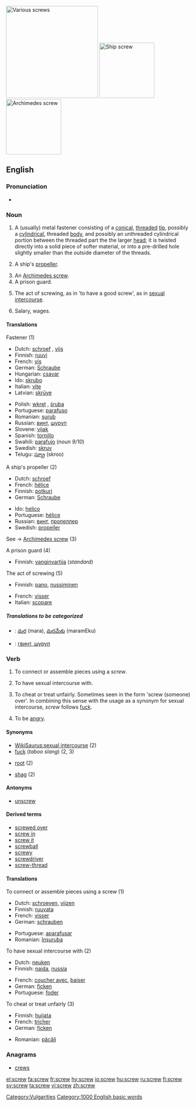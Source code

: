 [[Image:Screws.jpg|thumb|right|250px|'''Various screws''']]
[[Image:Screw-Konpira.jpg|thumb|right|150px|'''Ship screw''']]
[[Image:Archimedes' screw.jpg|thumb|right|150px|'''Archimedes screw''']]
==English==

===Pronunciation===
*{{audio|en-us-screw.ogg|Audio (US)}}

===Noun===
{{en-noun}}
# A (usually) metal fastener consisting of a [[conical]], [[threaded]] [[tip]], possibly a [[cylindrical]], threaded [[body]], and possibly an unthreaded cylindrical portion between the threaded part the the larger [[head]]; it is twisted directly into a solid piece of softer material, or into a pre-drilled hole slightly smaller than the outside diameter of the threads.
# {{nautical}} A ship's [[propeller]].
# An [[Archimedes screw]].
# A prison guard.
# {{vulgar}} The act of screwing, as in 'to have a good screw', as in [[sexual intercourse]].
# {{slang}} Salary, wages.

====Translations====
;Fastener (1)
{{top}}
*Dutch: [[schroef]] {{f}}, [[vijs]]
*Finnish: [[ruuvi]]
*French: [[vis]] {{f}}
*German: [[Schraube]] {{f}}
*Hungarian: [[csavar]]
*Ido: [[skrubo]]
*Italian: [[vite]] {{f}}
*Latvian: [[skrūve]] {{f}}
{{mid}}
*Polish: [[wkręt]] {{m}}, [[śruba]] {{f}}
*Portuguese: [[parafuso]] {{m}}
*Romanian: [[şurub]] {{n}}
*Russian: [[винт]], [[шуруп]]
*Slovene: [[vijak]] {{m}}
*Spanish: [[tornillo]] {{m}}
*Swahili: [[parafujo]] (''noun 9/10'')
*Swedish: [[skruv]] {{c}}
*Telugu: [[స్క్రూ]] (skroo)
{{bottom}}

;A ship's propeller (2)
{{top}}
*Dutch: [[schroef]] {{f}}
*French: [[hélice]]
*Finnish: [[potkuri]]
*German: [[Schraube]] {{f}}
{{mid}}
*Ido: [[helico]]
*Portuguese: [[hélice]] {{f}}
*Russian: [[винт]], [[пропеллер]]
*Swedish: [[propeller]] {{c}}
{{bottom}}


;See -> [[Archimedes screw]] (3)
<!-- Add possible translations at "Archimedes screw" -->

;A prison guard (4)
{{top}}
*Finnish: [[vanginvartija]] (''standard'')
{{mid}}
{{bottom}}

;The act of screwing (5)
{{top}}
*Finnish: [[pano#Finnish|pano]], [[nussiminen]]
{{mid}}
*French: [[visser]]
*Italian: [[scopare]] {{v}}
{{bottom}}

=====Translations to be categorized=====
{{checktrans}}

*{{ttbc|Telugu}}: [[మర]] (mara), [[మరమేకు]] (maramEku)
*{{ttbc|Ukrainian}}: [[гвинт, шуруп]]

===Verb===
{{en-verb}}

# {{transitive}} To connect or assemble pieces using a ''screw''.
# {{transitive}} {{vulgar}} {{slang}} To have sexual intercourse with.
# {{transitive}} {{slang}} To cheat or treat unfairly. Sometimes seen in the form 'screw (someone) over'. In combining this sense with the usage as a synonym for sexual intercourse, ''screw'' follows [[fuck]].
# {{intransitive}} {{slang}} To be [[angry]].

====Synonyms====
*[[WikiSaurus:sexual intercourse]] (2)
*[[fuck]] (''taboo slang'') (2, 3)
*{{italbrac|Australian}} [[root]] (2)
*{{italbrac|British}} [[shag]] (2)

====Antonyms====
*[[unscrew]]

====Derived terms====
*[[screwed over]]
*[[screw in]]
*[[screw it]]
*[[screwball]]
*[[screwy]]
*[[screwdriver]]
*[[screw-thread]]

====Translations====
;To connect or assemble pieces using a screw (1)
{{top}}
*Dutch: [[schroeven]], [[vijzen]]
*Finnish: [[ruuvata]]
*French: [[visser]]
*German: [[schrauben]]
{{mid}}
*Portuguese: [[aparafusar]]
*Romanian: [[înşuruba]]
{{bottom}}

;To have sexual intercourse with (2)
{{top}}
*Dutch: [[neuken]]
*Finnish: [[naida]], [[nussia]]
{{mid}}
*French: [[coucher avec]], [[baiser]]
*German: [[ficken]]
*Portuguese: [[foder]]
{{bottom}}

;To cheat or treat unfairly (3)
{{top}}
*Finnish: [[huijata]]
*French: [[tricher]]
*German: [[ficken]]
{{mid}}
*Romanian: [[păcăli]]
{{bottom}}

===Anagrams===
*[[crews]]

[[Category:Vulgarities]]
[[Category:1000 English basic words]]

[[el:screw]]
[[fa:screw]]
[[fr:screw]]
[[hy:screw]]
[[io:screw]]
[[hu:screw]]
[[ru:screw]]
[[fi:screw]]
[[sv:screw]]
[[ta:screw]]
[[vi:screw]]
[[zh:screw]]